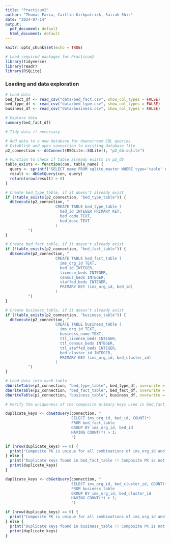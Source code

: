 ```yaml
---
title: "Practicum2"
author: "Thomas Faria, Caitlin Kirkpatrick, Sairah Shir"
date: "2024-07-14"
output:
  pdf_document: default
  html_document: default
---
```


```r
knitr::opts_chunk$set(echo = TRUE)

# Load required packages for Practicum2
library(tidyverse)
library(readr)
library(RSQLite)
```

### Loading and data exploration

```r

# Load data
bed_fact_df <- read_csv("data/bed_fact.csv", show_col_types = FALSE)
bed_type_df <- read_csv("data/bed_type.csv", show_col_types = FALSE)
business_df <- read_csv("data/business.csv", show_col_types = FALSE)

```

```r

# Explore data
summary(bed_fact_df)
```

```r

# Tidy data if necessary
```

```r

# Add data to a new database for downstream SQL queries
# Establish and open connection to existing database file
p2_connection <- dbConnect(RSQLite::SQLite(), "p2_db.sqlite")

# Function to check if table already exists in p2_db
table_exists <- function(con, table_name) {
  query <- sprintf("SELECT name FROM sqlite_master WHERE type='table' AND name='%s';", table_name)
  result <- dbGetQuery(con, query)
  return(nrow(result) > 0)
}

# Create bed_type_table, if it doesn't already exist
if (!table_exists(p2_connection, "bed_type_table")) {
  dbExecute(p2_connection, "
                      CREATE TABLE bed_type_table (
                        bed_id INTEGER PRIMARY KEY,
                        bed_code TEXT,
                        bed_desc TEXT
                      )
          ")
}

# Create bed_fact_table, if it doesn't already exist
if (!table_exists(p2_connection, "bed_fact_table")) {
  dbExecute(p2_connection, "
                      CREATE TABLE bed_fact_table (
                        ims_org_id TEXT,
                        bed_id INTEGER,
                        license_beds INTEGER,
                        census_beds INTEGER,
                        staffed_beds INTEGER,
                        PRIMARY KEY (ims_org_id, bed_id)
                      )
          ")
}

# Create business_table, if it doesn't already exist
if (!table_exists(p2_connection, "business_table")) {
  dbExecute(p2_connection, "
                      CREATE TABLE business_table (
                        ims_org_id TEXT,
                        business_name TEXT,
                        ttl_license_beds INTEGER,
                        ttl_census_beds INTEGER,
                        ttl_staffed_beds INTEGER,
                        bed_cluster_id INTEGER,
                        PRIMARY KEY (ims_org_id, bed_cluster_id)
                      )
          ")
}

# Load data into each table
dbWriteTable(p2_connection, "bed_type_table", bed_type_df, overwrite = TRUE, row.names = FALSE)
dbWriteTable(p2_connection, "bed_fact_table", bed_fact_df, overwrite = TRUE, row.names = FALSE)
dbWriteTable(p2_connection, "business_table", business_df, overwrite = TRUE, row.names = FALSE)
```

```r

# Verify the uniqueness of the composite primary keys used in bed_fact_table (combination of ims_org_id and bed_id) and business_table (combination of ims_org_id and bed_cluster_id)

duplicate_keys <- dbGetQuery(connection, "
                             SELECT ims_org_id, bed_id, COUNT(*)
                             FROM bed_fact_table
                             GROUP BY ims_org_id, bed_id
                             HAVING COUNT(*) > 1;
                             ")

if (nrow(duplicate_keys) == 0) {
  print("Composite PK is unique for all combinations of ims_org_id and bed_id in bed_fact_table.")
} else {
  print("Duplicate keys found in bed_fact_table !! Composite PK is not valid.")
  print(duplicate_keys)
}

duplicate_keys <- dbGetQuery(connection, "
                             SELECT ims_org_id, bed_cluster_id, COUNT(*)
                             FROM business_table
                             GROUP BY ims_org_id, bed_cluster_id
                             HAVING COUNT(*) > 1;
                             ")

if (nrow(duplicate_keys) == 0) {
  print("Composite PK is unique for all combinations of ims_org_id and bed_cluster_id in business_table.")
} else {
  print("Duplicate keys found in business_table !! Composite PK is not valid.")
  print(duplicate_keys)
}
```
